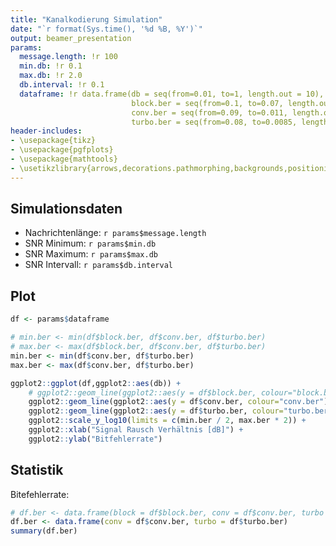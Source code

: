 ```yaml
---
title: "Kanalkodierung Simulation"
date: "`r format(Sys.time(), '%d %B, %Y')`"
output: beamer_presentation
params:
  message.length: !r 100
  min.db: !r 0.1
  max.db: !r 2.0
  db.interval: !r 0.1
  dataframe: !r data.frame(db = seq(from=0.01, to=1, length.out = 10),
                           block.ber = seq(from=0.1, to=0.07, length.out = 10),
                           conv.ber = seq(from=0.09, to=0.011, length.out = 10),
                           turbo.ber = seq(from=0.08, to=0.0085, length.out = 10))
header-includes:
- \usepackage{tikz}
- \usepackage{pgfplots}
- \usepackage{mathtools}
- \usetikzlibrary{arrows,decorations.pathmorphing,backgrounds,positioning,fit,petri,calc}
---
```


## Simulationsdaten

- Nachrichtenlänge: `r params$message.length`
- SNR Minimum: `r params$min.db`
- SNR Maximum: `r params$max.db`
- SNR Intervall: `r params$db.interval`

## Plot

```r

df <- params$dataframe

# min.ber <- min(df$block.ber, df$conv.ber, df$turbo.ber)
# max.ber <- max(df$block.ber, df$conv.ber, df$turbo.ber)
min.ber <- min(df$conv.ber, df$turbo.ber)
max.ber <- max(df$conv.ber, df$turbo.ber)

ggplot2::ggplot(df,ggplot2::aes(db)) + 
    # ggplot2::geom_line(ggplot2::aes(y = df$block.ber, colour="block.ber")) +
    ggplot2::geom_line(ggplot2::aes(y = df$conv.ber, colour="conv.ber")) +
    ggplot2::geom_line(ggplot2::aes(y = df$turbo.ber, colour="turbo.ber")) +
    ggplot2::scale_y_log10(limits = c(min.ber / 2, max.ber * 2)) + 
    ggplot2::xlab("Signal Rausch Verhältnis [dB]") + 
    ggplot2::ylab("Bitfehlerrate")

```

## Statistik

Bitefehlerrate:

```r
# df.ber <- data.frame(block = df$block.ber, conv = df$conv.ber, turbo = df$turbo.ber)
df.ber <- data.frame(conv = df$conv.ber, turbo = df$turbo.ber)
summary(df.ber)
```
